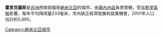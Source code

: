 {{Infobox settlement
<!--See the Table at Infobox Settlement for all fields and descriptions of usage-->
<!-- Basic info  ---------------->
|name          =霍里克薩斯
|other_name             =
|native_name            =  <!-- for cities whose native name is not in English -->
|nickname               = 
|settlement_type        = 
|motto                  =
<!-- images and maps  ----------->
|image_skyline          = Khorixas housing.jpg
|imagesize              = 300px
|image_caption          = 
|image_flag             = 
|flag_size              =
|image_seal             = 
|seal_size              =
|image_shield           = 
|shield_size            =
|image_blank_emblem     =
|blank_emblem_type      =
|blank_emblem_size      =
|image_map              = 
|mapsize                = 
|map_caption            = 
|pushpin_map            = Namibia <!-- the name of a location map as per http://en.wikipedia.org/wiki/Template:Location_map -->
|pushpin_label_position =bottom
|pushpin_mapsize        =300
|pushpin_map_caption    =
<!-- Location ------------------>
|coordinates_region     = NA
|subdivision_type       = 國家
|subdivision_name       = {{flag|Namibia}}
|subdivision_type1      = 區
|subdivision_name1      = [[庫內內區|庫內內區]]
|subdivision_type2      = 
|subdivision_name2      = 
|subdivision_type3      = 
|subdivision_name3      = 
<!-- Politics ----------------->
|government_footnotes   =
|government_type        =
|leader_title           =
|leader_name            =
|leader_title1          =  <!-- for places with, say, both a mayor and a city manager -->
|leader_name1           =
|established_title      =  <!-- Settled -->
|established_date       = 
<!-- Area    --------------------->
|area_magnitude         = 
|unit_pref                =Imperial <!--Enter: Imperial, if Imperial (metric) is desired-->
|area_footnotes           =
|area_total_km2           = <!-- ALL fields dealing with a measurements are subject to automatic unit conversion-->
|area_land_km2            = <!--See table @ Template:Infobox Settlement for details on automatic unit conversion-->
|area_water_km2           =
|area_total_sq_mi         =
<!-- Population   ----------------------->
|population_as_of               = 2001
|population_footnotes           = 
|population_note                =
|population_total               = 5,890
|population_density_km2         =
|population_density_sq_mi       =
|population_metro               =
|population_density_metro_km2   =
|population_density_metro_sq_mi =
|population_urban               =
|population_density_urban_km2   =
|population_density_urban_sq_mi =
|population_blank1_title        =Ethnicities
|population_blank1              =
|population_density_blank1_km2 =   
|population_density_blank1_sq_mi =
<!-- General information  --------------->
|timezone               = [[南非標準時間|南非標準時間]]
|utc_offset             = +1
|timezone_DST           = 
|utc_offset_DST         = 
|latd=20 |latm=22|lats= |latNS=S
|longd=14|longm=58|longs=|longEW=E
|elevation_footnotes    =  <!--for references: use <ref> </ref> tags-->
|elevation_m            = 
|elevation_ft           =
<!-- Area/postal codes & others -------->
|postal_code_type       =  <!-- enter ZIP code, Postcode, Post code, Postal code... -->
|postal_code            =
|area_code              =
|blank_name             =
|blank_info             =
|blank1_name            =
|blank1_info            =
|website                = 
|footnotes              = 
}} 

'''霍里克薩斯'''是[[非洲|非洲]]西南部國家[[納米比亞|納米比亞]]的城市，由[[庫內內區|庫內內區]]負責管轄，受[[半乾旱氣候|半乾旱氣候]]影響，每年平均降雨量233毫米，市內缺乏經濟發展和就業機會，2001年人口估計約5,890。

{{coord|20|22|S|14|58|E|region:NA_type:city|display=title}}

[[Category:納米比亞城市|Category:納米比亞城市]]

{{namibia-stub}}